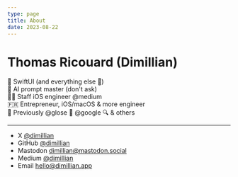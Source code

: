 ```yaml
---
type: page
title: About
date: 2023-08-22
---
```


# Thomas Ricouard (Dimillian)

🍎 SwiftUI (and everything else 🍎) <br />
🤖 AI prompt master (don't ask) <br />
👨‍💻 Staff iOS engineer @medium  <br />
🇫🇷 Entrepreneur, iOS/macOS & more engineer <br />
🫡 Previously @glose 📖 @google 🔍 & others


---

- X [@dimillian](https://x.com/dimillian)
- GitHub [@dimillian](https://github.com/dimillian)
- Mastodon [dimillian@mastodon.social](https://mastodon.social/@dimillian)
- Medium [@dimillian](https://medium.com/@dimillian)
- Email hello@dimillian.app
